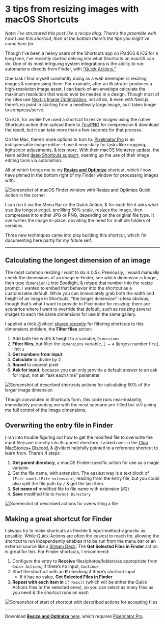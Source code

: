 # 3 tips from resizing images with macOS Shortcuts

*Note: I’ve structured this post like a recipe blog. There’s the preamble with how I use this shortcut, then at the bottom there’s the tips you might’ve come here for.*

Though I’ve been a heavy users of the Shortcuts app on iPadOS & iOS for a long time, I’ve recently started delving into what Shortcuts on macOS can do. One of its most intriguing system integrations is the ability to run automations directly from Finder, with [“Quick Actions.”](https://support.apple.com/guide/automator/use-quick-action-workflows-aut73234890a/mac)

One task I find myself constantly doing as a web developer is resizing images & compressing them. For example, after an illustrator produces a high-resolution image asset, I can back-of-an-envelope calculate the maximum resolution that would ever be needed in a design. Though most of my sites use [Next.js Image Optimization](https://nextjs.org/docs/basic-features/image-optimization), not all do, & even with Next.js, there’s no point in starting from a needlessly large image, as it takes longer to compress/serve.

On iOS, for awhile I’ve used a shortcut to resize images using the native Shortcuts action then upload them to [TinyPNG](https://tinypng.com) for compression & download the result, but it can take more than a few seconds for that process.

On the Mac, there’s more options to turn to. [Pixelmator Pro](https://apps.apple.com/us/app/pixelmator-pro/id1289583905?mt=12&uo=4) is an indispensable image editor—I use it near-daily for tasks like cropping, light/color adjustments, & lots more. With their macOS Monterey update, the team added [deep Shortcuts support](https://vimeo.com/632920848/108cf43947), opening up the use of their image editing tools via automation. 

All of which brings me to my [**Resize and Optimize**](https://www.icloud.com/shortcuts/39ae1f8c13c940ac9bc7ca6553e836e2) shortcut, which I now have pinned in the bottom right of my Finder window for processing images with:

![Screenshot of macOS Finder window with Resize and Optimize Quick Action in the corner](https://cloud-nvygrwfrq-lachlanjc.vercel.app/finder_quick_actions.png)

I can run it via the Menu Bar or the Quick Action, & for each file it asks what size (by longest edge), prefilling 50% scale, resizes the image, then compresses it to either JPG or PNG, depending on the original file type. It overwrites the image in-place, obviating the need for multiple folders of versions.

Three new techniques came into play building this shortcut, which I’m documenting here partly for my future self.

***

## Calculating the longest dimension of an image

The most common resizing I want to do is 0.5x. Previously, I would manually check the dimensions of an image in Finder, see which dimension is longer, then type `dimension/2` into Spotlight, & retype that number into the resize prompt. I wanted to embed that behavior into the shortcut as a customizable default. While you can immediately grab both the width and height of an image in Shortcuts, “the longer dimension” is less obvious, though that’s what I want to provide to Pixelmator for resizing; there are scenarios where I want to override that default, such as resizing several images to each the same dimensions for use in the same gallery.

I applied a trick @viticci [shared recently](https://club.macstories.net/posts/my-end-of-the-year-shortcuts-grab-bag) for filtering shortcuts to this dimensions problem, the **Filter files** action:

1. Add both the width & height to a variable, `Dimensions`
2. **Filter files**, but filter the `Dimensions` variable, `Z → A` (largest number first), limit `1`
3. **Get numbers from input**
4. **Calculate** to divide by 2
5. **Round** to nearest pixel
6. **Ask for input**, because you can only provide a default answer to an ask for input, not an “ask each time” parameter

![Screenshot of described shortcuts actions for calculating 50% of the larger image dimension](https://cloud-1ph1xyf74-lachlanjc.vercel.app/dimensions.png)

Though convoluted in Shortcuts form, this code runs near-instantly, immediately presenting me with the most scenario pre-filled but still giving me full control of the image dimensions.

## Overwriting the entry file in Finder

I ran into trouble figuring out how to get the modified file to overwrite the input file/save directly into its parent directory. I asked over in the [Club MacStories+ Discord](https://plus.club), & @viticci helpfully pointed to a reference shortcut to learn from. There’s 4 steps:

1. **Get parent directory**, a macOS Finder-specific action for use as a magic variable
2. Get the file name, with extension. The easiest way is a text block of `[File name].[File extension]`, reading from the entry file, but you could also split the file path by `/` & get the last item.
3. **Set name of** modified file to file name with extension (#2)
4. **Save** modified file to `Parent Directory`

![Screenshot of described actions for overwriting a file](https://cloud-nvygrwfrq-lachlanjc.vercel.app/overwrite.png)

## Making a great shortcut for Finder

I always try to make shortcuts as flexible & input-method-agnostic as possible. While Quick Actions are often the easiest to reach for, allowing the shortcut to run independently enables it to be run from the menu bar or an external source like a [Stream Deck](https://www.elgato.com/en/stream-deck). The **Get Selected Files in Finder** action is great for this. For Finder shortcuts, I recommend:

1. Configure the entry to **Receive** files/photos/folders/as appropriate from `Quick Actions`; if there’s no input, `Continue`
2. Start the shortcut with an **If** checking if there’s shortcut input
    - If it has no value, **Get Selected Files in Finder**
3. **Repeat with each item in** `If Result` (which will be either the Quick Actions files or the selected ones), so you can select as many files as you need & the shortcut runs on each

![Screenshot of start of shortcut with described actions for accepting files](https://cloud-nvygrwfrq-lachlanjc.vercel.app/setup.png)

***

Download [**Resize and Optimize** here](https://www.icloud.com/shortcuts/39ae1f8c13c940ac9bc7ca6553e836e2), which requires [Pixelmator Pro](https://apps.apple.com/us/app/pixelmator-pro/id1289583905?mt=12&uo=4).
